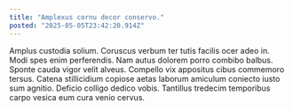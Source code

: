 ```yaml
---
title: "Amplexus cornu decor conservo."
posted: "2025-05-05T23:42:20.914Z"
---
```


Amplus custodia solium. Coruscus verbum ter tutis facilis ocer adeo in. Modi spes enim perferendis.
Nam autus dolorem porro combibo balbus. Sponte cauda vigor velit alveus. Compello vix appositus cibus commemoro tersus.
Catena stillicidium copiose aetas laborum amiculum coniecto iusto sum agnitio. Deficio colligo dedico vobis. Tantillus tredecim temporibus carpo vesica eum cura venio cervus.
